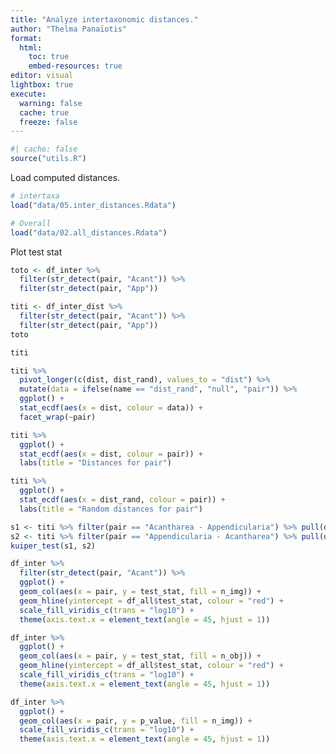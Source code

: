 ```yaml
---
title: "Analyze intertaxonomic distances."
author: "Thelma Panaïotis"
format: 
  html:
    toc: true
    embed-resources: true
editor: visual
lightbox: true
execute:
  warning: false
  cache: true
  freeze: false
---
```


```r
#| cache: false
source("utils.R")
```

Load computed distances.

```r
# intertaxa
load("data/05.inter_distances.Rdata")

# Overall
load("data/02.all_distances.Rdata")

```

Plot test stat

```r
toto <- df_inter %>% 
  filter(str_detect(pair, "Acant")) %>% 
  filter(str_detect(pair, "App"))

titi <- df_inter_dist %>% 
  filter(str_detect(pair, "Acant")) %>% 
  filter(str_detect(pair, "App"))
toto
```

```r
titi
```

```r
titi %>% 
  pivot_longer(c(dist, dist_rand), values_to = "dist") %>% 
  mutate(data = ifelse(name == "dist_rand", "null", "pair")) %>% 
  ggplot() + 
  stat_ecdf(aes(x = dist, colour = data)) +
  facet_wrap(~pair)
```

```r
titi %>% 
  ggplot() + 
  stat_ecdf(aes(x = dist, colour = pair)) +
  labs(title = "Distances for pair")
```

```r
titi %>% 
  ggplot() + 
  stat_ecdf(aes(x = dist_rand, colour = pair)) +
  labs(title = "Random distances for pair")
```

```r
s1 <- titi %>% filter(pair == "Acantharea - Appendicularia") %>% pull(dist_rand)
s2 <- titi %>% filter(pair == "Appendicularia - Acantharea") %>% pull(dist_rand)
kuiper_test(s1, s2)
```

```r
df_inter %>% 
  filter(str_detect(pair, "Acant")) %>% 
  ggplot() +
  geom_col(aes(x = pair, y = test_stat, fill = n_img)) +
  geom_hline(yintercept = df_all$test_stat, colour = "red") +
  scale_fill_viridis_c(trans = "log10") +
  theme(axis.text.x = element_text(angle = 45, hjust = 1))
```

```r
df_inter %>% 
  ggplot() +
  geom_col(aes(x = pair, y = test_stat, fill = n_obj)) +
  geom_hline(yintercept = df_all$test_stat, colour = "red") +
  scale_fill_viridis_c(trans = "log10") +
  theme(axis.text.x = element_text(angle = 45, hjust = 1))
```

```r
df_inter %>% 
  ggplot() +
  geom_col(aes(x = pair, y = p_value, fill = n_img)) +
  scale_fill_viridis_c(trans = "log10") +
  theme(axis.text.x = element_text(angle = 45, hjust = 1))
```
